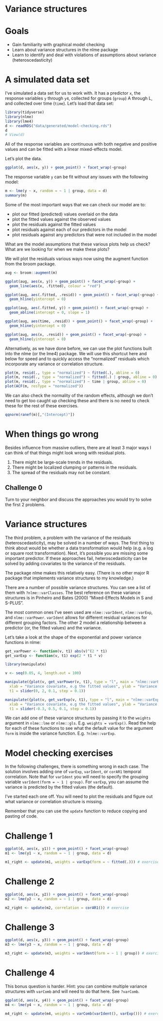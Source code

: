 # Variance structures

# Goals

- Gain familiarity with graphical model checking
- Learn about variance structures in the nlme package
- Learn to identify and deal with violations of assumptions about variance (heteroscedasticity)

# A simulated data set

I've simulated a data set for us to work with. It has a predictor `x`, the
response variables `y` through `y4`, collected for groups (`group`) A through
L, and collected over time (`time`). Let's load that data set:

```r
library(tidyverse)
library(nlme)
library(lme4)
d <- readRDS("data/generated/model-checking.rds")
d
# View(d)
```

All of the response variables are continuous with both negative and positive
values and can be fitted with a linear mixed-effects model.

Let's plot the data.

```r
ggplot(d, aes(x, y)) + geom_point() + facet_wrap(~group)
```

The response variable `y` can be fit without any issues with the following
model:

```r
m <- lme(y ~ x, random = ~ 1 | group, data = d)
summary(m)
```

Some of the most important ways that we can check our model are to:

- plot our fitted (predicted) values overlaid on the data
- plot the fitted values against the observed values
- plot the residuals against the fitted values
- plot residuals against each of our predictors in the model
- plot residuals against any predictors that were not included in the model

What are the model assumptions that these various plots help us check? What are
we looking for when we make these plots?

We will plot the residuals various ways now using the augment function from the broom package.

```r
aug <- broom::augment(m)

ggplot(aug, aes(x, y)) + geom_point() + facet_wrap(~group) +
  geom_line(aes(x, .fitted), colour = "red")

ggplot(aug, aes(.fitted, .resid)) + geom_point() + facet_wrap(~group) +
  geom_hline(yintercept = 0)

ggplot(aug, aes(.fitted, y)) + geom_point() + facet_wrap(~group) +
  geom_abline(intercept = 0, slope = 1)

ggplot(aug, aes(time, .resid)) + geom_point() + facet_wrap(~group) +
  geom_hline(yintercept = 0)

ggplot(aug, aes(x, .resid)) + geom_point() + facet_wrap(~group) +
  geom_hline(yintercept = 0)
```

Alternatively, as we have done before, we can use the plot functions built into
the nlme (or the lme4) package. We will use this shortcut here and below for
speed and to quickly access the "normalized" residuals which incorporate any
variance or correlation structure.

```r
plot(m, resid(., type = "normalized") ~ fitted(.), abline = 0)
plot(m, resid(., type = "normalized") ~ fitted(.) | group, abline = 0)
plot(m, resid(., type = "normalized") ~ time | group, abline = 0)
plot(ACF(m, resType = "normalized"))
```

We can also check the normality of the random effects, although we don't need
to get too caught up checking these and there is no need to check these
for the rest of these exercises.

```r
qqnorm(ranef(m)[,"(Intercept)"])
```

# When things go wrong

Besides influence from massive outliers, there are at least 3 major ways I can think of that things might look wrong with residual plots.

1. There might be large-scale trends in the residuals.
2. There might be localized clumping or patterns in the residuals.
3. The spread of the residuals may not be constant.

## Challenge 0

Turn to your neighbor and discuss the approaches you would try to solve the first 2 problems.

# Variance structures

The third problem, a problem with the variance of the residuals
(heteroscedasticity), may be solved in a number of ways. The first thing to
think about would be whether a data transformation would help (e.g. a log or
square root transformation). Next, it's possible you are missing some important
predictor. If these approaches fail, heteroscedasticity can be solved by adding
covariates to the variance of the residuals.

The package nlme makes this relatively easy. (There is no other major R package
that implements variance structures to my knowledge.)

There are a number of possible variance structures. You can see a list of them
with `?nlme::varClasses`. The best reference on these variance structures is in
Pinheiro and Bates (2000) "Mixed-Effects Models in S and S-PLUS".

The most common ones I've seen used are `nlme::varIdent`, `nlme::varExp`, and
`nlme::varPower`. `varIdent` allows for different residual variances for
different grouping factors. The other 2 model a relationship between
a predictor (or, the fitted values) and the variance.

Let's take a look at the shape of the exponential and power variance functions in nlme:

```r
get_varPower <- function(v, t1) abs(v)^(2 * t1)
get_varExp <- function(v, t1) exp(2 * t1 * v)

library(manipulate)

v <- seq(0.05, 4, length.out = 100)

manipulate({plot(v, get_varPower(v, t1), type = "l", main = "nlme::varPower()", 
  xlab = "Variance covariate, e.g the fitted values", ylab = "Variance multiplier")},
  t1 = slider(0, 2, 0.1, step = 0.1))

manipulate({plot(v, get_varExp(v, t1), type = "l", main = "nlme::varExp()",
  xlab = "Variance covariate, e.g the fitted values", ylab = "Variance multiplier")},
  t1 = slider(-0.3, 0.5, 0.1, step = 0.1))
```

We can add one of these variance structures by passing it to the `weights`
argument in `nlme::lme` or `nlme::gls`. E.g. `weights = varExp()`. Read the
help for each of these functions to see what the default value for the argument
`form` is inside the variance function. E.g. `?nlme::varExp`.

# Model checking exercises

In the following challenges, there is something wrong in each case. The
solution involves adding one of `varExp`, `varIdent`, or `corAR1` temporal
correlation. Note that for `varIdent` you will need to specify the grouping
variable `varIdent(form = ~ 1 | group)`. For `varExp`, you can assume the 
variance is predicted by the fitted values (the default).

I've started each one off. You will need to plot the residuals and figure out
what variance or correlation structure is missing.

Remember that you can use the `update` function to reduce copying and pasting
of code.

# Challenge 1

```r
ggplot(d, aes(x, y1)) + geom_point() + facet_wrap(~group)
m1 <- lme(y1 ~ x, random = ~ 1 | group, data = d)

m1_right <- update(m1, weights = varExp(form = ~ fitted(.))) # exercise
```

# Challenge 2

```r
ggplot(d, aes(x, y2)) + geom_point() + facet_wrap(~group)
m2 <- lme(y2 ~ x, random = ~ 1 | group, data = d)

m2_right <- update(m2, correlation = corAR1()) # exercise
```

# Challenge 3

```r
ggplot(d, aes(x, y3)) + geom_point() + facet_wrap(~group)
m3 <- lme(y3 ~ x, random = ~ 1 | group, data = d)

m3_right <- update(m3, weights = varIdent(form = ~ 1 | group)) # exercise
```

# Challenge 4

This bonus question is harder. Hint: you can combine multiple variance
structures with `varComb` and will need to do that here. See `?varComb`.

```r
ggplot(d, aes(x, y4)) + geom_point() + facet_wrap(~group)
m4 <- lme(y4 ~ x, random = ~ 1 | group, data = d)

m4_right <- update(m4, weights = varComb(varIdent(), varExp())) # exercise
```
